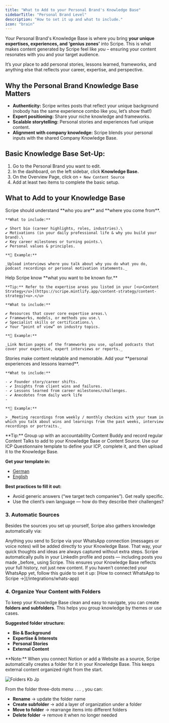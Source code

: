 ```yaml
---
title: "What to Add to your Personal Brand's Knowledge Base"
sidebarTitle: "Personal Brand Level"
description: "How to set it up and what to include."
icon: "brain"
---
```


Your Personal Brand's Knowledge Base is where you bring **your unique expertises, experiences, and ‘genius zones’** into Scripe. This is what makes content generated by Scripe feel like _you –_ ensuring your content resonates with you and your target audience.

It’s your place to add personal stories, lessons learned, frameworks, and anything else that reflects your career, expertise, and perspective.

## Why the Personal Brand Knowledge Base Matters

- **Authenticity:** Scripe writes posts that reflect your unique background (nobody has the same experience combo like you, let’s show that!)
- **Expert positioning:** Share your niche knowledge and frameworks.
- **Scalable storytelling:** Personal stories and experiences fuel unique content.
- **Alignment with company knowledge:** Scripe blends your personal inputs with the shared Company Knowledge Base.

## Basic Knowledge Base Set-Up:

1. Go to the Personal Brand you want to edit.
2. In the dashboard, on the left sidebar, click **Knowledge Base.**
3. On the Overview Page, click on `+ New Content Source`
4. Add at least two items to complete the basic setup.

## What to Add to your Knowledge Base

<CardGroup cols={1}>
  <Card title="Share Your Background & Career Journey" icon="book-user">
    Scripe should understand **who you are** and **where you come from**.

    **What to include:**

    ✔️ Short bio (career highlights, roles, industries).\
    ✔️ Motivations (in your daily professional life & why you build your brand).\
    ✔️ Key career milestones or turning points.\
    ✔️ Personal values & principles.

    **📝 Example:**

    _Upload interviews where you talk about why you do what you do, podcast recordings or personal motivation statements._
  </Card>
  <Card title="Document Your Expertise Areas" icon="sparkles">
    Help Scripe know **what you want to be known for.**

    **Tip:** Refer to the expertise areas you listed in your [<u>Content Strategy</u>](https://scripe.mintlify.app/content-strategy/content-strategy)<u>.</u>

    **What to include:**

    ✔️ Resources that cover core expertise areas.\
    ✔️ Frameworks, models, or methods you use.\
    ✔️ Specialist skills or certifications.\
    ✔️ Your “point of view” on industry topics.

    **📝 Example:**

    _Link Notion pages of the frameworks you use, upload podcasts that cover your expertise, expert interviews or reports._
  </Card>
  <Card title="Add Personal Stories & Anecdotes" icon="circle-user">
    Stories make content relatable and memorable. Add your **personal experiences and lessons learned**.

    **What to include:**

    - ✔️ Founder story/career shifts.
    - ✔️ Insights from client wins and failures.
    - ✔️ Lessons learned from career milestones/challenges.
    - ✔️ Anecdotes from daily work life
    - 

    **📝 Example:**

    > _Meeting recordings from weekly / monthly checkins with your team in which you talk about wins and learnings from the past weeks, interview recordings or portraits._
  </Card>
</CardGroup>

<Tip>
  **Tip:** Group up with an accountability Content Buddy and record regular Content Talks to add to your Knowledge Base or Content Source.
</Tip>

<Tip>
  Use our ICP Questionnaire template to define your ICP, complete it, and then upload it to the Knowledge Base.

  **Get your template in:**

  - [German](https://docs.google.com/document/d/1_INzccuwM-ebcP2KZmEBJ1NMomHSYqCIpaqKzhyPReQ/edit?usp=sharing)
  - [English](https://docs.google.com/document/d/1oh4FvXvWrliZ6UmRiF05fwadGEp7-Jkg-_e_82S7H6Q/edit?usp=sharing)

  **Best practices to fill it out:**

  - Avoid generic answers (“we target tech companies”). Get really specific.
  - Use the client’s own language — how do they describe their challenges?
</Tip>

### 3. Automatic Sources

Besides the sources you set up yourself, Scripe also gathers knowledge automatically via:

<CardGroup cols={1}>
  <Card title="WhatsApp Connection">
    Anything you send to Scripe via your WhatsApp connection (messages or voice notes) will be added directly to your Knowledge Base. That way, your quick thoughts and ideas are always captured without extra steps.
  </Card>
  <Card title="LinkedIn Profile & Posts">
    Scripe automatically pulls in your LinkedIn profile and posts — including posts you made _before_ using Scripe. This ensures your Knowledge Base reflects your full history, not just new content.
  </Card>
</CardGroup>

<Tip>
  If you haven’t connected your WhatsApp yet, follow this guide to set it up: [How to connect WhatsApp to Scripe →](/integrations/whats-app)
</Tip>

### 4. Organize Your Content with Folders

To keep your Knowledge Base clean and easy to navigate, you can create **folders and subfolders**. This helps you group knowledge by themes or use cases.

**Suggested folder structure:**

- **Bio & Background**
- **Expertise & Interests**
- **Personal Stories**
- **External Content**

<Info>
  **Note:** When you connect Notion or add a Website as a source, Scripe automatically creates a folder for it in your Knowledge Base. This keeps external content organized right from the start.
</Info>

![Folders Kb Jp](/images/folders-kb.jpg)

From the folder three-dots menu `...` , you can:

- **Rename** → update the folder name
- **Create subfolder** → add a layer of organization under a folder
- **Move to folder** → rearrange items into different folders
- **Delete folder** → remove it when no longer needed